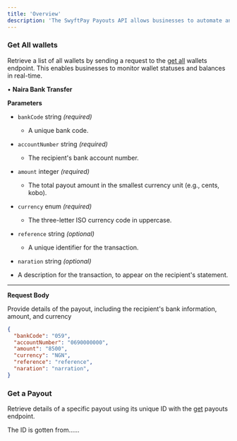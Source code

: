 ```yaml
---
title: 'Overview'
description: 'The SwyftPay Payouts API allows businesses to automate and manage payout processes efficiently, ensuring fast, secure, and reliable transactions. This guide covers how to create a payout and retrieve payout details using our API'
---
```


### Get All wallets
Retrieve a list of all wallets by sending a request to the [get all](/api-reference/wallets/get-all-wallets) wallets endpoint. This enables businesses to monitor wallet statuses and balances in real-time.

• **Naira Bank Transfer**

**Parameters**

- `bankCode` string *(required)*
  - A unique bank code.

- `accountNumber` string *(required)*
  - The recipient's bank account number.

- `amount` integer *(required)*
  - The total payout amount in the smallest currency unit (e.g., cents, kobo).

- `currency` enum *(required)*
  - The three-letter ISO currency code in uppercase.

- `reference` string *(optional)*
  - A unique identifier for the transaction.

- `naration` string *(optional)*
- A description for the transaction, to appear on the recipient's statement.

___

**Request Body**

Provide details of the payout, including the recipient's bank information, amount, and currency
```json
{
  "bankCode": "059",
  "accountNumber": "0690000000",
  "amount": "8500",
  "currency": "NGN",
  "reference": "reference",
  "naration": "narration",
}
```
### Get a Payout
Retrieve details of a specific payout using its unique ID with the [get](/api-reference/payouts/get) payouts endpoint.


<Tip>

The ID is gotten from......

</Tip>



